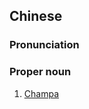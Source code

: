 ==Chinese==
{{zh-forms}}
{{wikipedia|lang=zh}}

===Pronunciation===
{{zh-pron
|m=Zhànchéng
|c=
|h=
|md=
|mn=
|w=
|cat=pn
}}

===Proper noun===
{{zh-proper noun}}

# [[Champa]] {{gloss|a former kingdom in Vietnam}}